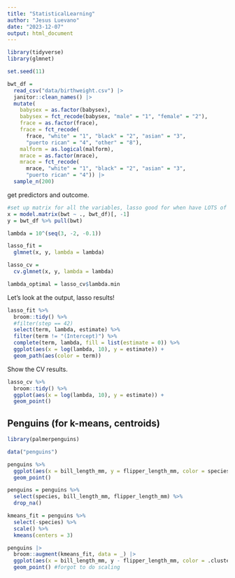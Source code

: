 ```yaml
---
title: "StatisticalLearning"
author: "Jesus Luevano"
date: "2023-12-07"
output: html_document
---
```


```r
library(tidyverse)
library(glmnet)

set.seed(11)
```



```r
bwt_df = 
  read_csv("data/birthweight.csv") |> 
  janitor::clean_names() |>
  mutate(
    babysex = as.factor(babysex),
    babysex = fct_recode(babysex, "male" = "1", "female" = "2"),
    frace = as.factor(frace),
    frace = fct_recode(
      frace, "white" = "1", "black" = "2", "asian" = "3", 
      "puerto rican" = "4", "other" = "8"),
    malform = as.logical(malform),
    mrace = as.factor(mrace),
    mrace = fct_recode(
      mrace, "white" = "1", "black" = "2", "asian" = "3", 
      "puerto rican" = "4")) |> 
  sample_n(200)
```

get predictors and outcome.

```r
#set up matrix for all the variables, lasso good for when have LOTS of variables
x = model.matrix(bwt ~ ., bwt_df)[, -1]
y = bwt_df %>% pull(bwt)

```

```r
lambda = 10^(seq(3, -2, -0.1))

lasso_fit =
  glmnet(x, y, lambda = lambda)

lasso_cv = 
  cv.glmnet(x, y, lambda = lambda)

lambda_optimal = lasso_cv$lambda.min
```

Let's look at the output, lasso results!

```r
lasso_fit %>%
  broom::tidy() %>%
  #filter(step == 42)
  select(term, lambda, estimate) %>%
  filter(term != "(Intercept)") %>%
  complete(term, lambda, fill = list(estimate = 0)) %>% 
  ggplot(aes(x = log(lambda, 10), y = estimate)) +
  geom_path(aes(color = term))
```

Show the CV results. 

```r
lasso_cv %>%
  broom::tidy() %>%
  ggplot(aes(x = log(lambda, 10), y = estimate)) +
  geom_point()
```


## Penguins (for k-means, centroids)

```r
library(palmerpenguins)

data("penguins")

penguins %>% 
  ggplot(aes(x = bill_length_mm, y = flipper_length_mm, color = species)) + 
  geom_point()

penguins = penguins %>%
  select(species, bill_length_mm, flipper_length_mm) %>%
  drop_na()
```

```r
kmeans_fit = penguins %>% 
  select(-species) %>%
  scale() %>%
  kmeans(centers = 3)

penguins |>
  broom::augment(kmeans_fit, data = _) |>
  ggplot(aes(x = bill_length_mm, y - flipper_length_mm, color = .cluster)) + 
  geom_point() #forgot to do scaling
```


